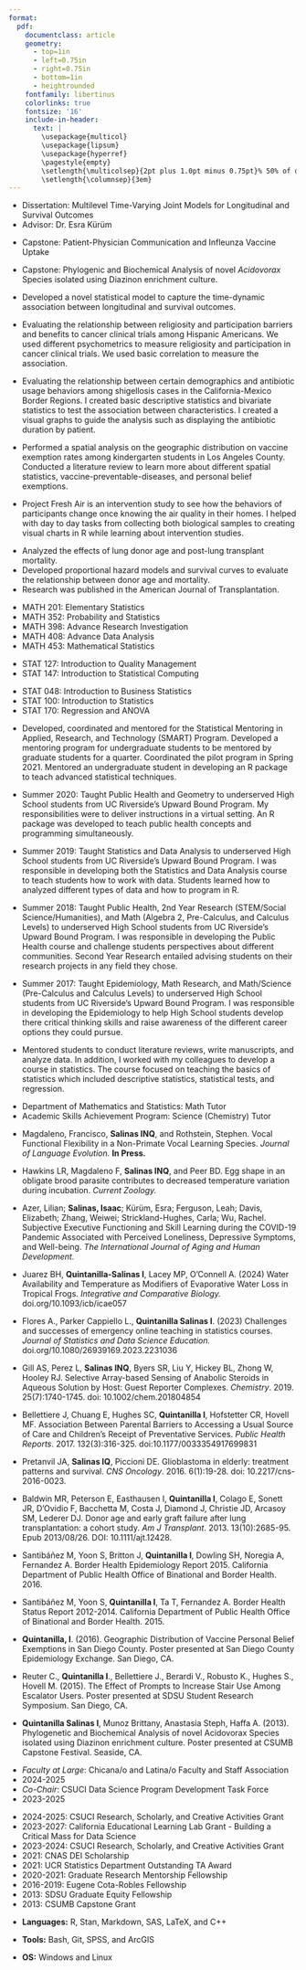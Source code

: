 ```yaml
---
format: 
  pdf: 
    documentclass: article
    geometry:
      - top=1in
      - left=0.75in
      - right=0.75in
      - bottom=1in
      - heightrounded
    fontfamily: libertinus
    colorlinks: true
    fontsize: '16'
    include-in-header: 
      text: |
        \usepackage{multicol}
        \usepackage{lipsum}
        \usepackage{hyperref}
        \pagestyle{empty}
        \setlength{\multicolsep}{2pt plus 1.0pt minus 0.75pt}% 50% of original values
        \setlength{\columnsep}{3em}
---
```


<!-- TITLE -->

```{=tex}
\begin{huge}\begin{center}{\bf Isaac Noe Quintanilla Salinas}\end{center}\end{huge}
```
<!-- CONTACT INFO -->

```{=tex}
\begin{center}isaac.qs@csuci.edu ∙ \href{https://www.inqs.info}{inqs.info} 
\end{center}
\vspace{15pt}
```
<!-- EDUCATION: 1ST BULLET -->

```{=tex}
\begin{large}
  {\bf Education}
  \vspace{3pt}
  \hrule
  \begin{multicols}{2}
    \begin{flushleft}{\bf University of California, Riverside}\end{flushleft}
    \begin{flushright}Riverside, CA\end{flushright}
  \end{multicols}
  \vspace{-0.17cm}
  \begin{multicols}{2}
    \begin{flushleft}PhD: Applied Statistics\end{flushleft}
    \begin{flushright}2022\end{flushright}
  \end{multicols}
  \vspace{-0.25cm}
\end{large}
```
-   Dissertation: Multilevel Time-Varying Joint Models for Longitudinal and Survival Outcomes
-   Advisor: Dr. Esra Kürüm

<!-- EDUCATION: 2ND BULLET -->

```{=tex}
\begin{large}
  \begin{multicols}{2}
    \begin{flushleft}{\bf San Diego State University}\end{flushleft}
    \begin{flushright}San Diego, CA\end{flushright}
  \end{multicols}
  \vspace{-0.17cm}
  \begin{multicols}{2}
    \begin{flushleft}MPH: Biometry\end{flushleft}
    \begin{flushright}2015\end{flushright}
  \end{multicols}
  \vspace{-0.25cm}
\end{large}
```
-   Capstone: Patient-Physician Communication and Infleunza Vaccine Uptake

<!-- EDUCATION: 3rd Bullet -->

```{=tex}
\begin{large}
  \begin{multicols}{2}
    \begin{flushleft}{\bf California State University Monterey Bay}\end{flushleft}
    \begin{flushright}Seaside, CA\end{flushright}
  \end{multicols}
  \vspace{-0.17cm}
  \begin{multicols}{2}
    \begin{flushleft}BS: Biology\end{flushleft}
    \begin{flushright}2013\end{flushright}
  \end{multicols}
  \vspace{-0.25cm}
  \textit{Minor in Mathematics}
  \vspace{-0.25cm}
\end{large}
```
-   Capstone: Phylogenic and Biochemical Analysis of novel *Acidovorax* Species isolated using Diazinon enrichment culture.

<!-- Professional Appointments -->

```{=tex}
\begin{large}{\bf Professional Appointments}
  \vspace{3pt}
  \hrule
  \begin{multicols}{2}
    \begin{flushleft}{\bf Assisstant Professor}\end{flushleft}
    \begin{flushright}Camarillo, CA\end{flushright}
  \end{multicols}
  \vspace{-0.17cm}
    \begin{multicols}{2}
    \begin{flushleft}California State University Channel Islands\end{flushleft}
  \end{multicols}
  \vspace{-0.25cm}
  \begin{multicols}{2}
    \begin{flushleft}Department of Mathematics\end{flushleft}
  \end{multicols}
  \vspace{-0.25cm}
\end{large}
\vspace{3pt}
```
<!-- EXPERIENCE : 1ST BULLET-->

\vspace{3pt}

```{=tex}
\begin{large}{\bf Experience}
  \vspace{3pt}
  \hrule
  \begin{multicols}{2}
    \begin{flushleft}{\bf{Doctoral Dissertation}}\end{flushleft}
    \begin{flushright}2018-2022\end{flushright}
  \end{multicols}
  \vspace{-0.17cm}
  \begin{multicols}{2}
    \begin{flushleft}\textit{University of California, Riverside}\end{flushleft}
    \begin{flushright}Riverside, CA\end{flushright}\end
  {multicols}
  \vspace{-0.25cm}
  \textit{Multilevel Time-Varying Joint Models for Longitudinal and Survival Outcomes}

\end{large}
\vspace{-0.16cm}
```
-   Developed a novel statistical model to capture the time-dynamic association between longitudinal and survival outcomes.

\vspace{4pt}

<!-- EXPERIENCE : 2ND BULLET -->

```{=tex}
\begin{large}
  \begin{multicols}{2}
    \begin{flushleft}{\bf {Research Internship}}\end{flushleft}
    \begin{flushright}2015-2016\end{flushright}
  \end{multicols}
  \vspace{-0.17cm}
  \begin{multicols}{2}
    \begin{flushleft}\textit{University of California, San Diego}\end
    {flushleft}\begin{flushright}San Diego, CA\end
    {flushright}
  \end{multicols}
  \vspace{-0.25cm}
  \textit{Project: Association between religiosity and clinical trial participation}

\end{large}
\vspace{-0.16cm}
```
-   Evaluating the relationship between religiosity and participation barriers and benefits to cancer clinical trials among Hispanic Americans. We used different psychometrics to measure religiosity and participation in cancer clinical trials. We used basic correlation to measure the association. \vspace{4pt}

<!-- EXPERIENCE : 2ND BULLET -->

```{=tex}
\begin{large}
  \begin{multicols}{2}
    \begin{flushleft}{\bf {Internship}}\end{flushleft}
    \begin{flushright}2015-2016\end{flushright}
  \end{multicols}
  \vspace{-0.17cm}
  \begin{multicols}{2}
    \begin{flushleft}\textit{CDPH Office of Binational and Border Health}\end
    {flushleft}\begin{flushright}San Diego, CA\end
    {flushright}
  \end{multicols}
  \vspace{-0.25cm}
  \textit{Project: Antibiotic Usage Study along the CA Border Region}

\end{large}
\vspace{-0.16cm}
```
-   Evaluating the relationship between certain demographics and antibiotic usage behaviors among shigellosis cases in the California-Mexico Border Regions. I created basic descriptive statistics and bivariate statistics to test the association between characteristics. I created a visual graphs to guide the analysis such as displaying the antibiotic duration by patient. \vspace{4pt}

<!-- EXPERIENCE : 2ND BULLET -->

```{=tex}
\begin{large}
  \begin{multicols}{2}
    \begin{flushleft}{\bf {Summer Internship}}\end{flushleft}
    \begin{flushright}Summer 2014\end{flushright}
  \end{multicols}
  \vspace{-0.17cm}
  \begin{multicols}{2}
    \begin{flushleft}\textit{Los Angeles County Department of Public Health}\end
    {flushleft}\begin{flushright}Los Angeles, CA\end
    {flushright}
  \end{multicols}
  \vspace{-0.25cm}
  \textit{Project: Vaccine Exemption Study in Los Angeles County}

\end{large}
\vspace{-0.16cm}
```
-   Performed a spatial analysis on the geographic distribution on vaccine exemption rates among kindergarten students in Los Angeles County. Conducted a literature review to learn more about different spatial statistics, vaccine-preventable-diseases, and personal belief exemptions.

\vspace{4pt}

<!-- EXPERIENCE : 2ND BULLET -->

```{=tex}
\begin{large}
  \begin{multicols}{2}
    \begin{flushleft}{\bf {Internship}}\end{flushleft}
    \begin{flushright}2013-2014\end{flushright}
  \end{multicols}
  \vspace{-0.17cm}
  \begin{multicols}{2}
    \begin{flushleft}\textit{SDSU Center for Behavior Epidemiology and Community Health}\end
    {flushleft}\begin{flushright}San Diego, CA\end
    {flushright}
  \end{multicols}
  \vspace{-0.25cm}
  \textit{Project Fresh Air}

\end{large}
\vspace{-0.16cm}
```
-   Project Fresh Air is an intervention study to see how the behaviors of participants change once knowing the air quality in their homes. I helped with day to day tasks from collecting both biological samples to creating visual charts in R while learning about intervention studies.

\vspace{4pt}

<!-- EXPERIENCE : 3RD BULLET -->

```{=tex}
\begin{large}
  \begin{multicols}{2}
    \begin{flushleft}{\bf {Summer Research Internships}}\end{flushleft}
    \begin{flushright}Summer 2012\end{flushright}
  \end{multicols}
  \vspace{-0.17cm}
  \begin{multicols}{2}
    \begin{flushleft}\textit{Columbia University Medical Center}\end{flushleft}
    \begin{flushright}New York, NY\end{flushright}
  \end{multicols}
  \vspace{-0.25cm}
  \textit{Project: Donor Age and Mortality after Lung Transplantation Study}
\end{large}
\vspace{-0.16cm}
```
-   Analyzed the effects of lung donor age and post-lung transplant mortality.
-   Developed proportional hazard models and survival curves to evaluate the relationship between donor age and mortality.
-   Research was published in the American Journal of Transplantation.

\vspace{3pt}

```{=tex}
\begin{large}{\bf Teaching, Mentoring, and Tutoring}
  \vspace{3pt}
  \hrule
  \begin{multicols}{2}
    \begin{flushleft}{\bf{Assistant Professor}}\end{flushleft}
    \begin{flushright}2022-Present\end{flushright}
  \end{multicols}
  \vspace{-0.17cm}
  \begin{multicols}{2}
    \begin{flushleft}\textit{California State University Channel Islands}\end{flushleft}
    \begin{flushright}Camarillo, CA\end{flushright}\end
  {multicols}

\end{large}
\vspace{-0.16cm}
```
-   MATH 201: Elementary Statistics
-   MATH 352: Probability and Statistics
-   MATH 398: Advance Research Investigation
-   MATH 408: Advance Data Analysis
-   MATH 453: Mathematical Statistics

\vspace{4pt}

```{=tex}
\begin{large}
  \begin{multicols}{2}
    \begin{flushleft}{\bf {Associate Instructor}}\end{flushleft}
    \begin{flushright}2021-2022\end{flushright}
  \end{multicols}
  \vspace{-0.17cm}
  \begin{multicols}{2}
    \begin{flushleft}\textit{University of California, Riverside}\end
    {flushleft}\begin{flushright}Riverside, CA\end
    {flushright}
  \end{multicols}
  \vspace{-0.25cm}
\end{large}
```
-   STAT 127: Introduction to Quality Management
-   STAT 147: Introduction to Statistical Computing

\vspace{4pt}

```{=tex}
\begin{large}
  \begin{multicols}{2}
    \begin{flushleft}{\bf {Teaching Assistant}}\end{flushleft}
    \begin{flushright}2017-2021\end{flushright}
  \end{multicols}
  \vspace{-0.17cm}
  \begin{multicols}{2}
    \begin{flushleft}\textit{University of California, Riverside}\end
    {flushleft}\begin{flushright}Riverside, CA\end
    {flushright}
  \end{multicols}
  \vspace{-0.25cm}
\end{large}
```
-   STAT 048: Introduction to Business Statistics
-   STAT 100: Introduction to Statistics
-   STAT 170: Regression and ANOVA

\vspace{4pt}

```{=tex}
\begin{large}
  \begin{multicols}{2}
    \begin{flushleft}{\bf {Creator, Coordinator, and Mentor}}\end{flushleft}
    \begin{flushright}2017-2021\end{flushright}
  \end{multicols}
  \vspace{-0.17cm}
  \begin{multicols}{2}
    \begin{flushleft}\textit{University of California, Riverside}\end
    {flushleft}\begin{flushright}Riverside, CA\end
    {flushright}
  \end{multicols}
  \vspace{-0.25cm}
  \textit{SMART Program}
\end{large}
\vspace{-0.16cm}
```
-   Developed, coordinated and mentored for the Statistical Mentoring in Applied, Research, and Technology (SMART) Program. Developed a mentoring program for undergraduate students to be mentored by graduate students for a quarter. Coordinated the pilot program in Spring 2021. Mentored an undergraduate student in developing an R package to teach advanced statistical techniques.

\vspace{4pt}

```{=tex}
\begin{large}
  \begin{multicols}{2}
    \begin{flushleft}{\bf {Instructor}}\end{flushleft}
    \begin{flushright}Summer 2017, 2018, 2019, 2020\end{flushright}
  \end{multicols}
  \vspace{-0.17cm}
  \begin{multicols}{2}
    \begin{flushleft}\textit{University of California, Riverside}\end
    {flushleft}\begin{flushright}Riverside, CA\end
    {flushright}
  \end{multicols}
  \vspace{-0.25cm}
  \textit{Upward Bound}
\end{large}
\vspace{-0.16cm}
```
-   Summer 2020: Taught Public Health and Geometry to underserved High School students from UC Riverside's Upward Bound Program. My responsibilities were to deliver instructions in a virtual setting. An R package was developed to teach public health concepts and programming simultaneously.

-   Summer 2019: Taught Statistics and Data Analysis to underserved High School students from UC Riverside's Upward Bound Program. I was responsible in developing both the Statistics and Data Analysis course to teach students how to work with data. Students learned how to analyzed different types of data and how to program in R.

-   Summer 2018: Taught Public Health, 2nd Year Research (STEM/Social Science/Humanities), and Math (Algebra 2, Pre-Calculus, and Calculus Levels) to underserved High School students from UC Riverside's Upward Bound Program. I was responsible in developing the Public Health course and challenge students perspectives about different communities. Second Year Research entailed advising students on their research projects in any field they chose.

-   Summer 2017: Taught Epidemiology, Math Research, and Math/Science (Pre-Calculus and Calculus Levels) to underserved High School students from UC Riverside's Upward Bound Program. I was responsible in developing the Epidemiology to help High School students develop there critical thinking skills and raise awareness of the different career options they could pursue.

\vspace{4pt}

```{=tex}
\begin{large}
  \begin{multicols}{2}
    \begin{flushleft}{\bf {Mentor/Instructor}}\end{flushleft}
    \begin{flushright}Summer 2015 and 2016\end{flushright}
  \end{multicols}
  \vspace{-0.17cm}
  \begin{multicols}{2}
    \begin{flushleft}\textit{University of California, San Diego}\end
    {flushleft}\begin{flushright}San Diego, CA\end
    {flushright}
  \end{multicols}
  \vspace{-0.25cm}
  \textit{Summer Science Enrichment Program}
\end{large}
\vspace{-0.16cm}
```
-   Mentored students to conduct literature reviews, write manuscripts, and analyze data. In addition, I worked with my colleagues to develop a course in statistics. The course focused on teaching the basics of statistics which included descriptive statistics, statistical tests, and regression.

\vspace{4pt}

```{=tex}
\begin{large}
  \begin{multicols}{2}
    \begin{flushleft}{\bf {Tutor}}\end{flushleft}
    \begin{flushright}2011-2013\end{flushright}
  \end{multicols}
  \vspace{-0.17cm}
  \begin{multicols}{2}
    \begin{flushleft}\textit{California State University, Monterey Bay}\end
    {flushleft}\begin{flushright}Seaside, CA\end
    {flushright}
  \end{multicols}
  \vspace{-0.25cm}
\end{large}
```
-   Department of Mathematics and Statistics: Math Tutor
-   Academic Skills Achievement Program: Science (Chemistry) Tutor

\vspace{4pt}

<!-- Publications -->

```{=tex}
\begin{large}
  {\bf Publications}
  \vspace{3pt}
  \hrule
\end{large}

\begin{normalsize}
  {\bf In-Review}
  \vspace{3pt}
\end{normalsize}
```
-   Magdaleno, Francisco, **Salinas INQ**, and Rothstein, Stephen. Vocal Functional Flexibility in a Non-Primate Vocal Learning Species. *Journal of Language Evolution.* **In Press.**

-   Hawkins LR, Magdaleno F, **Salinas INQ**, and Peer BD. Egg shape in an obligate brood parasite contributes to decreased temperature variation during incubation. *Current Zoology.*

<!-- -   Krisha Algoso, Selene Lopez, Barbara Reque, Leniha Lagarde, Natalie Leon, Gabriella Amador, **Isaac Quintanilla Salinas,** Ashley McCarley, and Caryl Ann Becerra. Antibacterial Potential of Native Medicinal Chumash Plants on *Bacillus subtilis*, *Escherichia coli*, and *Pseudomonas fluorescens*. Microorganisms -->

-   Azer, Lilian; **Salinas, Isaac**; Kürüm, Esra; Ferguson, Leah; Davis, Elizabeth; Zhang, Weiwei; Strickland-Hughes, Carla; Wu, Rachel. Subjective Executive Functioning and Skill Learning during the COVID-19 Pandemic Associated with Perceived Loneliness, Depressive Symptoms, and Well-being. *The International Journal of Aging and Human Development.*

```{=tex}
\begin{normalsize}
  {\bf Peer-Reviewed Journals}
  \vspace{3pt}
\end{normalsize}
```
-   Juarez BH, **Quintanilla-Salinas I**, Lacey MP, O'Connell A. (2024) Water Availability and Temperature as Modifiers of Evaporative Water Loss in Tropical Frogs. *Integrative and Comparative Biology.* doi.org/10.1093/icb/icae057

-   Flores A., Parker Cappiello L., **Quintanilla Salinas I**. (2023) Challenges and successes of emergency online teaching in statistics courses. *Journal of Statistics and Data Science Education.* doi.org/10.1080/26939169.2023.2231036

-   Gill AS, Perez L, **Salinas INQ**, Byers SR, Liu Y, Hickey BL, Zhong W, Hooley RJ. Selective Array-based Sensing of Anabolic Steroids in Aqueous Solution by Host: Guest Reporter Complexes. *Chemistry*. 2019. 25(7):1740-1745. doi: 10.1002/chem.201804854

-   Bellettiere J, Chuang E, Hughes SC, **Quintanilla I**, Hofstetter CR, Hovell MF. Association Between Parental Barriers to Accessing a Usual Source of Care and Children's Receipt of Preventative Services. *Public Health Reports*. 2017. 132(3):316-325. doi:10.1177/0033354917699831

-   Pretanvil JA, **Salinas IQ**, Piccioni DE. Glioblastoma in elderly: treatment patterns and survival. *CNS Oncology*. 2016. 6(1):19-28. doi: 10.2217/cns-2016-0023.

-   Baldwin MR, Peterson E, Easthausen I, **Quintanilla I**, Colago E, Sonett JR, D'Ovidio F, Bacchetta M, Costa J, Diamond J, Christie JD, Arcasoy SM, Lederer DJ. Donor age and early graft failure after lung transplantation: a cohort study. *Am J Transplant*. 2013. 13(10):2685-95. Epub 2013/08/26. DOI: 10.1111/ajt.12428.

\newpage

```{=tex}
\begin{normalsize}
  {\bf Reports}
  \vspace{3pt}
\end{normalsize}
```
-   Santibáñez M, Yoon S, Britton J, **Quintanilla I**, Dowling SH, Noregia A, Fernandez A. Border Health Epidemiology Report 2015. California Department of Public Health Office of Binational and Border Health. 2016.

-   Santibáñez M, Yoon S, **Quintanilla I**, Ta T, Fernandez A. Border Health Status Report 2012-2014. California Department of Public Health Office of Binational and Border Health. 2015.

```{=tex}
\begin{normalsize}
  {\bf Posters}
  \vspace{3pt}
\end{normalsize}
```
-   **Quintanilla, I**. (2016). Geographic Distribution of Vaccine Personal Belief Exemptions in San Diego County. Poster presented at San Diego County Epidemiology Exchange. San Diego, CA.

-   Reuter C., **Quintanilla I**., Bellettiere J., Berardi V., Robusto K., Hughes S., Hovell M. (2015). The Effect of Prompts to Increase Stair Use Among Escalator Users. Poster presented at SDSU Student Research Symposium. San Diego, CA.

-   **Quintanilla Salinas I**, Munoz Brittany, Anastasia Steph, Haffa A. (2013). Phylogenetic and Biochemical Analysis of novel Acidovorax Species isolated using Diazinon enrichment culture. Poster presented at CSUMB Capstone Festival. Seaside, CA.

```{=tex}
\begin{large}
  {\bf Presentations}
  \vspace{4pt}
  \hrule
\end{large}
```
```{=tex}
\begin{large}
    \textbf{Overview of Joint Longitudinal-Survival Models: Modeling the Association Between Dependent Outcomes\newline Presenter: Isaac Quintanilla}
    \textit{\newline National Institute of Statistical Sciences \newline Virtual \newline June 2021}
\end{large}
\vspace{-0.16cm}
```
\vspace{4pt}

```{=tex}
\begin{large}
    \textbf{Geographic Distribution of Vaccine Personal Belief Exemption in San Diego County.\newline Presenter: Isaac Quintanilla}
    \textit{\newline San Diego County Epidemiology Exchange \newline San Diego, CA \newline 2016}
\end{large}
\vspace{-0.16cm}
```
\vspace{3pt}

```{=tex}
\begin{large}
    \textbf{Vaccination Exemptions among School Children in Los Angeles County\newline Presenter: Isaac Quintanilla}
    \textit{\newline Public Health Scholar Presentations \newline Los Angeles, CA \newline 2014}
\end{large}
\vspace{-0.16cm}
```
\vspace{3pt}

```{=tex}
\begin{large}
    \textbf{Phylogenetic and Biochemical Analysis of a Novel Acidovorax Species Isolated Using Diazinon Enrichment Culture \newline Presenter: Isaac Quintanilla}
    \textit{\newline SEP Capstone Spring 2013 Capstone Festival \newline Seaside, CA \newline 2013}
\end{large}
\vspace{-0.16cm}
```
\vspace{3pt}

```{=tex}
\begin{large}
    \textbf{Phylogenetic and Biochemical Analysis of a Novel Acidovorax Species Isolated Using Diazinon Enrichment Culture \newline Presenter: Isaac Quintanilla and Brittany Munoz}
    \textit{\newline Tri-Beta Pacific District Convention \newline Azusa, CA \newline 2013}
\end{large}
\vspace{-0.16cm}
```
\vspace{3pt}

```{=tex}
\begin{large}
    \textbf{Donor Age and Mortality after Lung Transplantation: A Cohort Study \newline Presenters: Isaac Quintanilla and Imaani Easthausen}
    \textit{\newline BEST Research Symposium \newline New York, NY \newline 2012}
\end{large}
\vspace{-0.16cm}
```
<!-- Educational Programs -->

```{=tex}
\begin{large}
  {\bf Educational Programs}
  \vspace{3pt}
  \hrule
\end{large}
```
```{=tex}
\begin{large}
  \begin{multicols}{2}
    \begin{flushleft}{\bf {CSU AGEP}}\end{flushleft}
    \begin{flushright}2023-2024\end{flushright}
  \end{multicols}
  \vspace{-0.17cm}
  \begin{multicols}{2}
    \begin{flushleft}\textbf{Early Career Faculty Program}\end
    {flushleft}\begin{flushright}Pomona, CA\end
    {flushright}
  \end{multicols}
  \vspace{-0.25cm}
    \textit{California State Polytechnic University Pomona}
\end{large}
\vspace{-0.16cm}
```
\vspace{4pt}

```{=tex}
\begin{large}
  \begin{multicols}{2}
    \begin{flushleft}{\bf {Embedded Peer Educator Collaboration}}\end{flushleft}
    \begin{flushright}Summer 2023\end{flushright}
  \end{multicols}
  \vspace{-0.17cm}
  \begin{multicols}{2}
    \begin{flushleft}\textbf{Faculty Institute}\end
    {flushleft}\begin{flushright}Camarillo, CA\end
    {flushright}
  \end{multicols}
  \vspace{-0.25cm}
    \textit{California State University Channel Islands}
\end{large}
\vspace{-0.16cm}
```
\vspace{4pt}

```{=tex}
\begin{large}
  \begin{multicols}{2}
    \begin{flushleft}{\bf {Communiy-Based Research}}\end{flushleft}
    \begin{flushright}2022-2023\end{flushright}
  \end{multicols}
  \vspace{-0.17cm}
  \begin{multicols}{2}
    \begin{flushleft}\textbf{Faculty Fellows Program}\end
    {flushleft}\begin{flushright}Camarillo, CA\end
    {flushright}
  \end{multicols}
  \vspace{-0.25cm}
    \textit{California State University Channel Islands}
\end{large}
\vspace{-0.16cm}
```
\vspace{4pt}

```{=tex}
\begin{large}
  \begin{multicols}{2}
    \begin{flushleft}{\bf {Minority Training Program in}}\end{flushleft}
    \begin{flushright}2015\end{flushright}
  \end{multicols}
  \vspace{-0.17cm}
  \begin{multicols}{2}
    \begin{flushleft}\textbf{Cancer Control Research}\end
    {flushleft}\begin{flushright}Los Angeles, CA\end
    {flushright}
  \end{multicols}
  \vspace{-0.25cm}
    \textit{Univerity of California, Los Angeles \newline Fielding School of Public Health}
\end{large}
\vspace{-0.16cm}
```
\vspace{4pt}

```{=tex}
\begin{large}
  \begin{multicols}{2}
    \begin{flushleft}{\bf {Public Health Scholars Program}}\end{flushleft}
    \begin{flushright}2014\end{flushright}
  \end{multicols}
  \vspace{-0.17cm}
  \begin{multicols}{2}
    \begin{flushleft}\textit{County of Los Angeles}\end
    {flushleft}\begin{flushright}Los Angeles, CA\end
    {flushright}
  \end{multicols}
  \vspace{-0.25cm}
    \textit{Department of Public Health}
\end{large}
\vspace{-0.16cm}
```
\vspace{4pt}

```{=tex}
\begin{large}
  \begin{multicols}{2}
    \begin{flushleft}{\bf {Biostatistics Enrichment Summer Training}}\end{flushleft}
    \begin{flushright}2012\end{flushright}
  \end{multicols}
  \vspace{-0.17cm}
  \begin{multicols}{2}
    \begin{flushleft}\textbf{Diversity Program}\end
    {flushleft}\begin{flushright}New York, NY\end
    {flushright}
  \end{multicols}
  \vspace{-0.25cm}
  \textit{Columbia University Medical Center \newline Mailman School of Public Health \newline Department of Biostatistics}
\end{large}
\vspace{-0.16cm}
```
\vspace{4pt}

```{=tex}
\begin{large}
  \begin{multicols}{2}
    \begin{flushleft}{\bf{Summer Medical and Dental}}\end{flushleft}
    \begin{flushright}2011\end{flushright}
  \end{multicols}
  \vspace{-0.17cm}
  \begin{multicols}{2}
    \begin{flushleft}\textbf{Education Program}\end
    {flushleft}\begin{flushright}New York, NY\end
    {flushright}
  \end{multicols}
  \vspace{-0.25cm}
  \textit{Columbia University Medical Center \newline College of Physicians and Surgeons}
\end{large}
\vspace{-0.16cm}
```
\vspace{4pt}

```{=tex}
\begin{large}{\bf Committees}
  \vspace{3pt}
  \hrule
\end{large}
\vspace{-0.16cm}
```
-   *Faculty at Large*: Chicana/o and Latina/o Faculty and Staff Association
-   2024-2025
-   *Co-Chair*: CSUCI Data Science Program Development Task Force
-   2023-2025

\vspace{4pt}

```{=tex}
\begin{large}{\bf Grants and Awards}
  \vspace{3pt}
  \hrule
\end{large}
\vspace{-0.16cm}
```
-   2024-2025: CSUCI Research, Scholarly, and Creative Activities Grant
-   2023-2027: California Educational Learning Lab Grant - Building a Critical Mass for Data Science
-   2023-2024: CSUCI Research, Scholarly, and Creative Activities Grant
-   2021: CNAS DEI Scholarship
-   2021: UCR Statistics Department Outstanding TA Award
-   2020-2021: Graduate Research Mentorship Fellowship
-   2016-2019: Eugene Cota-Robles Fellowship
-   2013: SDSU Graduate Equity Fellowship
-   2013: CSUMB Capstone Grant

<!-- SKILLS -->

```{=tex}
\begin{large}{\bf SKILLS}
  \vspace{3pt}
  \hrule
\end{large}
\vspace{-0.16cm}
```
-   **Languages:** R, Stan, Markdown, SAS, LaTeX, and C++

-   **Tools:** Bash, Git, SPSS, and ArcGIS

-   **OS:** Windows and Linux\
